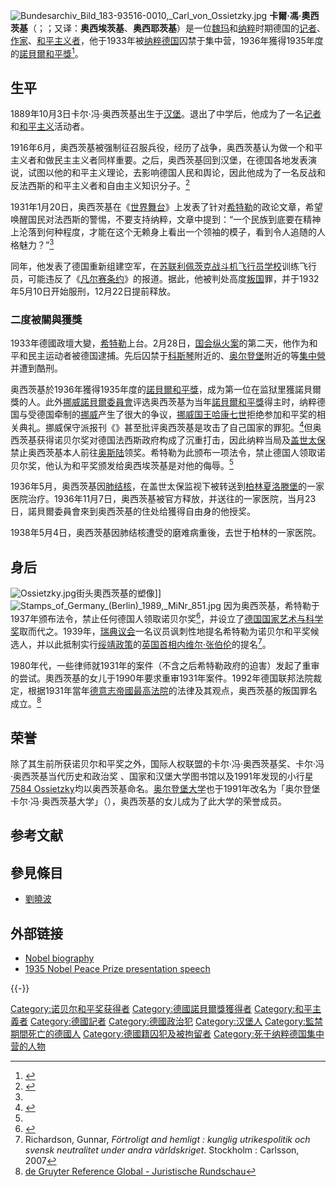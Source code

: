 {{Infobox person
| name        = 卡爾·馮·奧西茨基 [[File:Nobel_prize_medal.svg|20px]]<br> Carl von Ossietzky
| image       = Carl von Ossietzky.jpg
| alt         = 卡爾·馮·奧西茨基
| caption     = 1915年卡尔·冯·奥西茨基
| other_names = 
| occupation  = 德國記者、政治活動家
| birth_place = {{flag|German Empire}}[[汉堡|汉堡]]
| death_place = {{flag|Nazi Germany}}[[柏林|柏林]]
| birth_date  = {{birth_date|1889|10|3}}
| death_date  = {{Death date and age|1938|5|4|1889|10|3|df=yes}}
| spouse      = Maud Lichfield-Wood (British)
| children    = Rosalinde von Ossietzky-Palm
| awards      = [[诺贝尔和平奖|诺贝尔和平奖]]（1935年）
}}
[[File:Bundesarchiv_Bild_183-93516-0010,_Carl_von_Ossietzky.jpg|thumb]]
'''卡爾·馮·奧西茨基'''（{{lang-de|'''Carl von Ossietzky'''}}；{{bd|1889年|10月3日|1938年|5月4日|catIdx=Ossietzky}}；又译：'''奥西埃茨基'''、'''奥西耶茨基'''）是一位[[魏瑪共和國|魏玛]]和[[纳粹德国|纳粹]]时期德国的[[记者|记者]]、[[作家|作家]]、[[和平主义者|和平主义者]]，他于1933年被[[纳粹德国|纳粹德国]]囚禁于集中营，1936年獲得1935年度的[[諾貝爾和平獎|諾貝爾和平獎]]<ref>{{Cite web |url=http://nobelprize.org/nobel_prizes/peace/laureates/1935/ossietzky.html |title=The Nobel Peace Prize 1935 Carl von Ossietzky |accessdate=2010-10-24 |archive-date=2010-10-30 |archive-url=https://web.archive.org/web/20101030044452/http://nobelprize.org/nobel_prizes/peace/laureates/1935/ossietzky.html |dead-url=no }}</ref>。

==生平==
1889年10月3日卡尔·冯·奥西茨基出生于[[汉堡|汉堡]]。退出了中学后，他成为了一名[[记者|记者]]和[[和平主义|和平主义]]活动者。

1916年6月，奥西茨基被强制征召服兵役，经历了战争，奥西茨基认为做一个和平主义者和做民主主义者同样重要。之后，奥西茨基回到汉堡，在德国各地发表演说，试图以他的和平主义理论，去影响德国人民和舆论，因此他成为了一名反战和反法西斯的和平主义者和自由主义知识分子。<ref name=zgxj>{{Cite web |url=http://www.chinaelections.org/NewsInfo.asp?NewsID=188750 |title=奥西茨基：一个用思想撞击法西斯的殉道者 |accessdate=2011-10-04 |archive-date=2010-12-28 |archive-url=https://web.archive.org/web/20101228104751/http://chinaelections.org/NewsInfo.asp?NewsID=188750 |dead-url=no }}</ref>　

1931年1月20日，奥西茨基在《[[世界舞台|世界舞台]]》上发表了针对[[希特勒|希特勒]]的政论文章，希望唤醒国民对法西斯的警惕，不要支持纳粹，文章中提到：“一个民族到底要在精神上沦落到何种程度，才能在这个无赖身上看出一个领袖的模子，看到令人追随的人格魅力？”<ref name=zgxj/>

同年，他发表了德国重新组建空军，在[[苏联|苏联]][[利佩茨克战斗机飞行员学校|利佩茨克战斗机飞行员学校]]训练飞行员，可能违反了《[[凡尔赛条约|凡尔赛条约]]》的报道。据此，他被判处高度[[叛国|叛国]]罪，并于1932年5月10日开始服刑，12月22日提前释放。

===二度被關與獲獎===
1933年德國政壇大變，[[希特勒|希特勒]]上台。2月28日，[[国会纵火案|国会纵火案]]的第二天，他作为和平和民主运动者被德国逮捕。先后囚禁于[[奥得河畔科斯琴|科斯琴]]附近的{{tsl|de|KZ Sonnenburg|桑博格集中营|桑博格}}、[[奥尔登堡|奥尔登堡]]附近的{{tsl|en|KZ Esterwegen|伊斯特维根集中营|伊斯特維根}}等[[納粹德國集中營|集中營]]并遭到酷刑。

奥西茨基於1936年獲得1935年度的[[諾貝爾和平獎|諾貝爾和平獎]]，成为第一位在监狱里獲諾貝爾獎的人。此外[[挪威諾貝爾委員會|挪威諾貝爾委員會]]评选奥西茨基为当年[[諾貝爾和平獎|諾貝爾和平獎]]得主时，纳粹德国与受德国牵制的[[挪威|挪威]]产生了很大的争议，[[挪威国王|挪威国王]][[哈康七世|哈康七世]]拒绝参加和平奖的相关典礼。挪威保守派报刊《{{le|晚郵報 (挪威)|Aftenposten|晚郵報}}》甚至批评奥西茨基是攻击了自己国家的罪犯。<ref>{{Cite web |url=http://nobelprize.org/nobel_prizes/peace/articles/controversies/index.html |title=Controversies and Criticisms |accessdate=2010-10-24 |archive-date=2010-11-06 |archive-url=https://web.archive.org/web/20101106020450/http://nobelprize.org/nobel_prizes/peace/articles/controversies/index.html |dead-url=no }}</ref>但奥西茨基获得诺贝尔奖对德国法西斯政府构成了沉重打击，因此纳粹当局及[[盖世太保|盖世太保]]禁止奥西茨基本人前往[[奥斯陆|奥斯陆]]领奖。希特勒为此颁布一项法令，禁止德国人领取诺贝尔奖，他认为和平奖颁发给奥西埃茨基是对他的侮辱。<ref name=zgxj/>

1936年5月，奥西茨基因[[肺结核|肺结核]]，在盖世太保监视下被转送到[[柏林|柏林]][[夏洛滕堡|夏洛滕堡]]的一家医院治疗。1936年11月7日，奥西茨基被官方释放，并送往{{tsl|en|Westend (Berlin)|西區 (柏林)|西區}}的一家医院，当月23日，諾貝爾委員會來到奥西茨基的住处给獲得自由身的他授奖。

1938年5月4日，奥西茨基因肺结核遭受的磨难病重後，去世于柏林{{tsl|en|Pankow (locality)|潘克 (德國)|潘克}}的一家医院。

==身后==
[[File:Ossietzky.jpg|thumb]]街头奧西茨基的塑像]]
[[File:Stamps_of_Germany_(Berlin)_1989,_MiNr_851.jpg|thumb]]
因为奥西茨基，希特勒于1937年颁布法令，禁止任何德国人领取诺贝尔奖<ref>{{Cite web |url=http://scitech.people.com.cn/GB/11519556.html |title=诺贝尔奖十大争议事：希特勒曾获和平奖提名 |accessdate=2010-12-21 |archive-date=2010-05-09 |archive-url=https://web.archive.org/web/20100509113055/http://scitech.people.com.cn/GB/11519556.html |dead-url=no }}</ref>，并设立了[[德国国家艺术与科学奖|德国国家艺术与科学奖]]取而代之。1939年，[[瑞典议会|瑞典议会]]一名议员讽刺性地提名希特勒为诺贝尔和平奖候选人，并以此抵制实行[[绥靖政策|绥靖政策]]的[[英国首相|英国首相]][[内维尔·张伯伦|内维尔·张伯伦]]的提名<ref>Richardson, Gunnar, ''Förtroligt and hemligt : kunglig utrikespolitik och svensk neutralitet under andra världskriget''. Stockholm : Carlsson, 2007</ref>。

1980年代，一些律师就1931年的案件（不含之后希特勒政府的迫害）发起了重审的尝试。奧西茨基的女儿{{tsl|de|Rosalinda von Ossietzky-Palm|罗莎琳德·冯·奥西茨基-帕尔姆}}于1990年要求重审1931年案件。1992年德国联邦法院裁定，根据1931年當年[[德意志帝国_(国号)|德意志帝國]][[德意志帝国最高法院|最高法院]]的法律及其观点，奥西茨基的叛国罪名成立。<ref>[http://www.reference-global.com/doi/abs/10.1515/juru.1960.1960.10.376 de Gruyter Reference Global -  Juristische Rundschau]{{dead link|date=2017年11月 |bot=InternetArchiveBot |fix-attempted=yes }}</ref>

==荣誉==
除了其生前所获诺贝尔和平奖之外，国际人权联盟的卡尔·冯·奥西茨基奖、卡尔·冯·奥西茨基当代历史和政治奖 、国家和汉堡大学图书馆以及1991年发现的小行星[[小行星7584|7584 Ossietzky]]均以奥西茨基命名。[[奥尔登堡大学|奥尔登堡大学]]也于1991年改名为「奥尔登堡卡尔·冯·奥西茨基大学」（{{lang|de|Carl von Ossietzky Universität Oldenburg}}），奥西茨基的女儿成为了此大学的荣誉成员。
 
== 参考文献 ==
{{Reflist|2}}

==參見條目==
* [[劉曉波|劉曉波]]

== 外部链接 ==
{{Commons category|Carl von Ossietzky}}
* [http://nobelprize.org/peace/laureates/1935/ossietzky-bio.html Nobel biography]{{Wayback|url=http://nobelprize.org/peace/laureates/1935/ossietzky-bio.html |date=20080709015837 }}
* [http://nobelprize.org/nobel_prizes/peace/laureates/1935/press.html 1935 Nobel Peace Prize presentation speech]{{Wayback|url=http://nobelprize.org/nobel_prizes/peace/laureates/1935/press.html |date=20101215021117 }}

{{-}}
{{诺贝尔和平奖获得者 (1926年-1950年)}}

{{Authority control}}
{{DEFAULTSORT:Ossietzky, Carl von}}
[[Category:诺贝尔和平奖获得者|Category:诺贝尔和平奖获得者]]
[[Category:德國諾貝爾獎獲得者|Category:德國諾貝爾獎獲得者]]
[[Category:和平主義者|Category:和平主義者]]
[[Category:德國記者|Category:德國記者]]
[[Category:德國政治犯|Category:德國政治犯]]
[[Category:汉堡人|Category:汉堡人]]
[[Category:監禁期間死亡的德國人|Category:監禁期間死亡的德國人]]
[[Category:德國籍囚犯及被拘留者|Category:德國籍囚犯及被拘留者]]
[[Category:死于纳粹德国集中营的人物|Category:死于纳粹德国集中营的人物]]